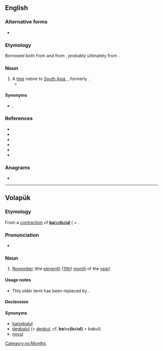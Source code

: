 {{also|Babul}}
==English==

===Alternative forms===
* {{l|en|babool}}

===Etymology===
Borrowed both from {{bor|en|fr|baboul}} and from {{bor|en|hi|बबूल|t=babul tree}}, probably ultimately from {{der|en|sa|वव्वोल|t=acacia}}.

===Noun===
{{en-noun}}

# A [[tree]] native to [[South Asia]], {{taxlink|Vachellia nilotica subsp. indica|subspecies|noshow=1}}, formerly {{taxlink|Acacia nilotica subsp. indica|subspecies|noshow=1}}.
#* {{quote-book|lang=en|author={{w|Rudyard Kipling}}|title=The Moon of Other Days|year=1884|passage=In place of Putney's golden gorse / The sickly '''babul''' blooms.}}

====Synonyms====
* {{l|en|kikar}}, {{vern|prickly acacia}}

===References===
* {{R:OneLook}}
* {{R:OED Online|babul|n|14247|June 2011}}
* {{pedia|Acacia nilotica subsp. indica|i=1}}
* {{specieslite|Acacia nilotica subsp. indica|i=1}}
* {{comcatlite|Acacia nilotica subsp. indica|i=1}}
* {{R:TPL|Vachellia+nilotica|i=1}}

===Anagrams===
* {{anagrams|en|a=abblu|bubal}}

----

==Volapük==

===Etymology===
From a [[contraction]] of [[balsebalul|'''ba'''lse'''b'''al'''ul''']] ( = {{compound|vo|bals|e|bal|-ul|t1=ten, now [[deg#Volapük|deg]]|t2=and|t3=one|t4=([[morpheme]] for) month (< [[mul#Volapük|mul]])}}.

===Pronunciation===
* {{IPA|[ba.ˈbul]|lang=vo}}

===Noun===
{{vo-noun}}

# {{lb|vo|obsolete}} [[November]] (the [[eleventh]] ([[11th]]) [[month]] of the [[year]])

====Usage notes====
* This older term has been replaced by {{m|vo|novul||November}}.

====Declension====
{{vo-decl-noun}}

====Synonyms====
* [[balsebalul]] {{q|obsolete}}
* [[degbalul]] (> [[degbul]], cf. '''ba'''lse'''(b'''al'''ul)''' > babul)
* [[novul]]

[[Category:vo:Months]]